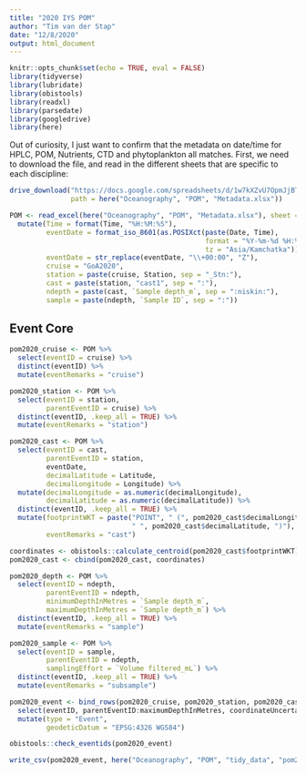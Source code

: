 ```yaml
---
title: "2020 IYS POM"
author: "Tim van der Stap"
date: "12/8/2020"
output: html_document
---
```


```r
knitr::opts_chunk$set(echo = TRUE, eval = FALSE)
library(tidyverse)
library(lubridate)
library(obistools)
library(readxl)
library(parsedate)
library(googledrive)
library(here)
```

Out of curiosity, I just want to confirm that the metadata on date/time for HPLC, POM, Nutrients, CTD and phytoplankton all matches. First, we need to download the file, and read in the different sheets that are specific to each discipline: 

``` r

drive_download("https://docs.google.com/spreadsheets/d/1w7kXZvU7OpmJjBTKAMPGhJblfcF8cN74/edit#gid=989173203",
               path = here("Oceanography", "POM", "Metadata.xlsx"))

POM <- read_excel(here("Oceanography", "POM", "Metadata.xlsx"), sheet = "POM samples") %>% 
  mutate(Time = format(Time, "%H:%M:%S"),
         eventDate = format_iso_8601(as.POSIXct(paste(Date, Time),
                                                format = "%Y-%m-%d %H:%M:%S",
                                                tz = "Asia/Kamchatka")),
         eventDate = str_replace(eventDate, "\\+00:00", "Z"),
         cruise = "GoA2020",
         station = paste(cruise, Station, sep = "_Stn:"),
         cast = paste(station, "cast1", sep = ":"),
         ndepth = paste(cast, `Sample depth_m`, sep = ":niskin:"),
         sample = paste(ndepth, `Sample ID`, sep = ":"))
```

## Event Core

``` r

pom2020_cruise <- POM %>%
  select(eventID = cruise) %>%
  distinct(eventID) %>%
  mutate(eventRemarks = "cruise")

pom2020_station <- POM %>%
  select(eventID = station,
         parentEventID = cruise) %>%
  distinct(eventID, .keep_all = TRUE) %>%
  mutate(eventRemarks = "station")

pom2020_cast <- POM %>%
  select(eventID = cast,
         parentEventID = station,
         eventDate,
         decimalLatitude = Latitude,
         decimalLongitude = Longitude) %>%
  mutate(decimalLongitude = as.numeric(decimalLongitude),
         decimalLatitude = as.numeric(decimalLatitude)) %>%
  distinct(eventID, .keep_all = TRUE) %>%
  mutate(footprintWKT = paste("POINT", " (", pom2020_cast$decimalLongitude,
                              " ", pom2020_cast$decimalLatitude, ")"),
         eventRemarks = "cast")

coordinates <- obistools::calculate_centroid(pom2020_cast$footprintWKT) %>% select(coordinateUncertaintyInMeters)
pom2020_cast <- cbind(pom2020_cast, coordinates)

pom2020_depth <- POM %>%
  select(eventID = ndepth,
         parentEventID = ndepth,
         minimumDepthInMetres = `Sample depth_m`,
         maximumDepthInMetres = `Sample depth_m`) %>%
  distinct(eventID, .keep_all = TRUE) %>%
  mutate(eventRemarks = "sample")

pom2020_sample <- POM %>%
  select(eventID = sample,
         parentEventID = ndepth,
         samplingEffort = `Volume filtered_mL`) %>%
  distinct(eventID, .keep_all = TRUE) %>%
  mutate(eventRemarks = "subsample")

pom2020_event <- bind_rows(pom2020_cruise, pom2020_station, pom2020_cast, pom2020_depth, pom2020_sample) %>%
  select(eventID, parentEventID:maximumDepthInMetres, coordinateUncertaintyInMeters, eventRemarks) %>%
  mutate(type = "Event", 
         geodeticDatum = "EPSG:4326 WGS84")

obistools::check_eventids(pom2020_event)

write_csv(pom2020_event, here("Oceanography", "POM", "tidy_data", "pom2020_event.csv"))
```

















